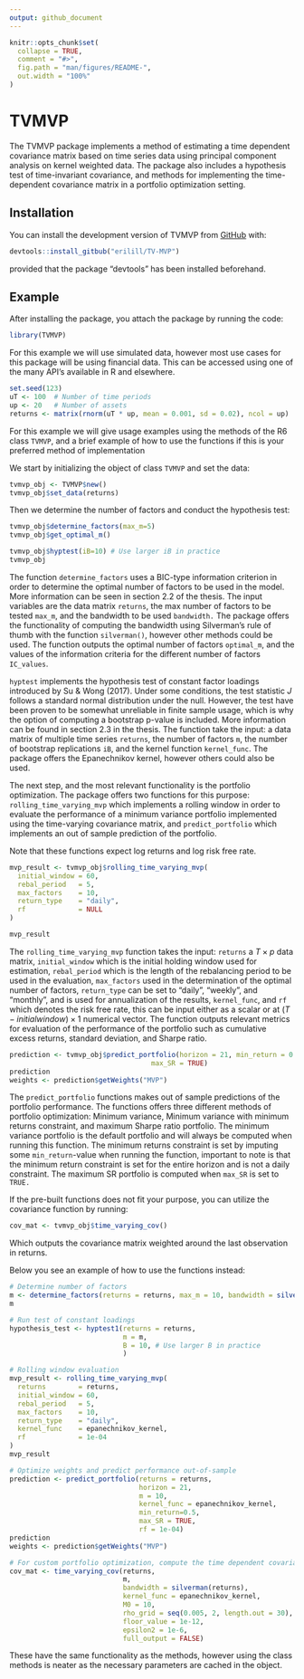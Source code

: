```yaml
---
output: github_document
---
```


<!-- README.md is generated from README.Rmd. Please edit that file -->

```r
knitr::opts_chunk$set(
  collapse = TRUE,
  comment = "#>",
  fig.path = "man/figures/README-",
  out.width = "100%"
)
```

# TVMVP

<!-- badges: start -->
<!-- badges: end -->

The TVMVP package implements a method of estimating a time dependent covariance matrix based on time series data using principal component analysis on kernel weighted data. The package also includes a hypothesis test of time-invariant covariance, and methods for implementing the time-dependent covariance matrix in a portfolio optimization setting.

## Installation

You can install the development version of TVMVP from [GitHub](https://github.com/) with:

``` r
devtools::install_gitbub("erilill/TV-MVP")
```

provided that the package "devtools" has been installed beforehand.

## Example

After installing the package, you attach the package by running the code:

```r
library(TVMVP)
```

For this example we will use simulated data, however most use cases for this package will be using financial data. This can be accessed using one of the many API's available in R and elsewhere.

```r
set.seed(123)
uT <- 100  # Number of time periods
up <- 20   # Number of assets
returns <- matrix(rnorm(uT * up, mean = 0.001, sd = 0.02), ncol = up)
```

For this example we will give usage examples using the methods of the R6 class 
`TVMVP`, and a brief example of how to use the functions if this is your preferred
method of implementation

We start by initializing the object of class `TVMVP` and set the data:
```r
tvmvp_obj <- TVMVP$new()
tvmvp_obj$set_data(returns)
```
Then we determine the number of factors and conduct the hypothesis test:

```r
tvmvp_obj$determine_factors(max_m=5)
tvmvp_obj$get_optimal_m()

tvmvp_obj$hyptest(iB=10) # Use larger iB in practice
tvmvp_obj
```

The function `determine_factors` uses a BIC-type information criterion in order to determine the optimal number of factors to be used in the model. More information can be seen in section 2.2 of the thesis. The input variables are the data matrix `returns`, the max number of factors to be tested `max_m`, and the bandwidth to be used `bandwidth.` The package offers the functionality of computing the bandwidth using Silverman's rule of thumb with the function `silverman()`, however other methods could be used. The function outputs the optimal number of factors `optimal_m`, and the values of the information criteria for the different number of factors `IC_values`. 

`hyptest` implements the hypothesis test of constant factor loadings introduced by Su & Wong (2017). Under some conditions, the test statistic $J$ follows a standard normal distribution under the null. However, the test have been proven to be somewhat unreliable in finite sample usage, which is why the option of computing a bootstrap p-value is included. More information can be found in section 2.3 in the thesis. The function take the input: a data matrix of multiple time series `returns`, the number of factors `m`, the number of bootstrap replications `iB`, and the kernel function `kernel_func`. The package offers the Epanechnikov kernel, however others could also be used.

The next step, and the most relevant functionality is the portfolio optimization. The package offers two functions for this purpose: `rolling_time_varying_mvp` which implements a rolling window in order to evaluate the performance of a minimum variance portfolio implemented using the time-varying covariance matrix, and `predict_portfolio` which implements an out of sample prediction of the portfolio.

Note that these functions expect log returns and log risk free rate.

```r
mvp_result <- tvmvp_obj$rolling_time_varying_mvp(
  initial_window = 60,
  rebal_period   = 5,
  max_factors    = 10,
  return_type    = "daily",
  rf             = NULL
)

mvp_result
```

The `rolling_time_varying_mvp` function takes the input: `returns` a $T\times p$ data matrix, `initial_window` which is the initial holding window used for estimation, `rebal_period` which is the length of the rebalancing period to be used in the evaluation, `max_factors` used in the determination of the optimal number of factors, `return_type` can be set to "daily", "weekly", and "monthly", and is used for annualization of the results, `kernel_func`, and `rf` which denotes the risk free rate, this can be input either as a scalar or at $(T-initialwindow)\times 1$ numerical vector. The function outputs relevant metrics for evaluation of the performance of the portfolio such as cumulative excess returns, standard deviation, and Sharpe ratio.

```r
prediction <- tvmvp_obj$predict_portfolio(horizon = 21, min_return = 0.5, 
                                   max_SR = TRUE)
prediction
weights <- prediction$getWeights("MVP")
```

The `predict_portfolio` functions makes out of sample predictions of the portfolio performance. The functions offers three different methods of portfolio optimization: Minimum variance, Minimum variance with minimum returns constraint, and maximum Sharpe ratio portfolio. The minimum variance portfolio is the default portfolio and will always be computed when running this function. The minimum returns constraint is set by imputing some `min_return`-value when running the function, important to note is that the minimum return constraint is set for the entire horizon and is not a daily constraint. The maximum SR portfolio is computed when `max_SR` is set to `TRUE.`

If the pre-built functions does not fit your purpose, you can utilize the covariance function by running:

```r
cov_mat <- tvmvp_obj$time_varying_cov()
```

Which outputs the covariance matrix weighted around the last observation in returns.

Below you see an example of how to use the functions instead:
```r
# Determine number of factors
m <- determine_factors(returns = returns, max_m = 10, bandwidth = silverman(returns))$optimal_m
m

# Run test of constant loadings
hypothesis_test <- hyptest1(returns = returns,
                            m = m,
                            B = 10, # Use larger B in practice
                            )

# Rolling window evaluation
mvp_result <- rolling_time_varying_mvp(
  returns        = returns,
  initial_window = 60,
  rebal_period   = 5,
  max_factors    = 10,
  return_type    = "daily",
  kernel_func    = epanechnikov_kernel,
  rf             = 1e-04
)
mvp_result

# Optimize weights and predict performance out-of-sample
prediction <- predict_portfolio(returns = returns, 
                                horizon = 21, 
                                m = 10,
                                kernel_func = epanechnikov_kernel,
                                min_return=0.5,
                                max_SR = TRUE,
                                rf = 1e-04)
prediction
weights <- prediction$getWeights("MVP")

# For custom portfolio optimization, compute the time dependent covariance:
cov_mat <- time_varying_cov(returns,
                            m,
                            bandwidth = silverman(returns),
                            kernel_func = epanechnikov_kernel,
                            M0 = 10,
                            rho_grid = seq(0.005, 2, length.out = 30),
                            floor_value = 1e-12,
                            epsilon2 = 1e-6,
                            full_output = FALSE)

```
These have the same functionality as the methods, however using the class
methods is neater as the necessary parameters are cached in the object.